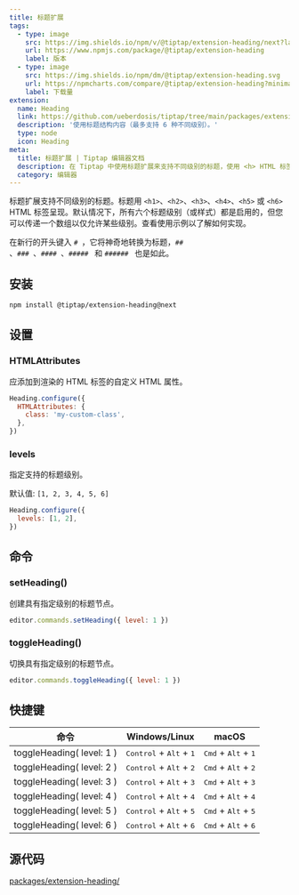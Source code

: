 ```yaml
---
title: 标题扩展
tags:
  - type: image
    src: https://img.shields.io/npm/v/@tiptap/extension-heading/next?label=version
    url: https://www.npmjs.com/package/@tiptap/extension-heading
    label: 版本
  - type: image
    src: https://img.shields.io/npm/dm/@tiptap/extension-heading.svg
    url: https://npmcharts.com/compare/@tiptap/extension-heading?minimal=true
    label: 下载量
extension:
  name: Heading
  link: https://github.com/ueberdosis/tiptap/tree/main/packages/extension-heading
  description: '使用标题结构内容（最多支持 6 种不同级别）。'
  type: node
  icon: Heading
meta:
  title: 标题扩展 | Tiptap 编辑器文档
  description: 在 Tiptap 中使用标题扩展来支持不同级别的标题，使用 <h> HTML 标签。详细信息请查看我们的文档！
  category: 编辑器
---
```



标题扩展支持不同级别的标题。标题用 `<h1>`、`<h2>`、`<h3>`、`<h4>`、`<h5>` 或 `<h6>` HTML 标签呈现。默认情况下，所有六个标题级别（或样式）都是启用的，但您可以传递一个数组以仅允许某些级别。查看使用示例以了解如何实现。

在新行的开头键入 <code># </code>，它将神奇地转换为标题，<code>## </code>、<code>### </code>、<code>#### </code>、<code>##### </code> 和 <code>###### </code> 也是如此。

<CodeDemo path="/Nodes/Heading" />

## 安装

```bash
npm install @tiptap/extension-heading@next
```

## 设置

### HTMLAttributes

应添加到渲染的 HTML 标签的自定义 HTML 属性。

```js
Heading.configure({
  HTMLAttributes: {
    class: 'my-custom-class',
  },
})
```

### levels

指定支持的标题级别。

默认值: `[1, 2, 3, 4, 5, 6]`

```js
Heading.configure({
  levels: [1, 2],
})
```

## 命令

### setHeading()

创建具有指定级别的标题节点。

```js
editor.commands.setHeading({ level: 1 })
```

### toggleHeading()

切换具有指定级别的标题节点。

```js
editor.commands.toggleHeading({ level: 1 })
```

## 快捷键

| 命令                     | Windows/Linux                                      | macOS                                          |
| ------------------------ | -------------------------------------------------- | ---------------------------------------------- |
| toggleHeading( level: 1 ) | <kbd>Control</kbd> + <kbd>Alt</kbd> + <kbd>1</kbd> | <kbd>Cmd</kbd> + <kbd>Alt</kbd> + <kbd>1</kbd> |
| toggleHeading( level: 2 ) | <kbd>Control</kbd> + <kbd>Alt</kbd> + <kbd>2</kbd> | <kbd>Cmd</kbd> + <kbd>Alt</kbd> + <kbd>2</kbd> |
| toggleHeading( level: 3 ) | <kbd>Control</kbd> + <kbd>Alt</kbd> + <kbd>3</kbd> | <kbd>Cmd</kbd> + <kbd>Alt</kbd> + <kbd>3</kbd> |
| toggleHeading( level: 4 ) | <kbd>Control</kbd> + <kbd>Alt</kbd> + <kbd>4</kbd> | <kbd>Cmd</kbd> + <kbd>Alt</kbd> + <kbd>4</kbd> |
| toggleHeading( level: 5 ) | <kbd>Control</kbd> + <kbd>Alt</kbd> + <kbd>5</kbd> | <kbd>Cmd</kbd> + <kbd>Alt</kbd> + <kbd>5</kbd> |
| toggleHeading( level: 6 ) | <kbd>Control</kbd> + <kbd>Alt</kbd> + <kbd>6</kbd> | <kbd>Cmd</kbd> + <kbd>Alt</kbd> + <kbd>6</kbd> |

## 源代码

[packages/extension-heading/](https://github.com/ueberdosis/tiptap/blob/main/packages/extension-heading/)